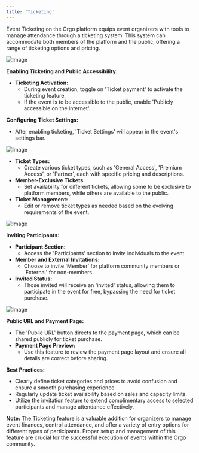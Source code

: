 ```yaml
---
title: 'Ticketing'
---
```


Event Ticketing on the Orgo platform equips event organizers with tools to manage attendance through a ticketing system. This system can accommodate both members of the platform and the public, offering a range of ticketing options and pricing.

![Image](/images/platform/Screenshot-2024-02-29-at-21.30.17.png)

**Enabling Ticketing and Public Accessibility:**

* **Ticketing Activation:**
  * During event creation, toggle on 'Ticket payment' to activate the ticketing feature.
  * If the event is to be accessible to the public, enable 'Publicly accessible on the internet'.

**Configuring Ticket Settings:**

* After enabling ticketing, 'Ticket Settings' will appear in the event's settings bar.

![Image](/images/platform/Screenshot-2024-02-29-at-21.30.48.png)

* **Ticket Types:**
  * Create various ticket types, such as 'General Access', 'Premium Access', or 'Partner', each with specific pricing and descriptions.
* **Member-Exclusive Tickets:**
  * Set availability for different tickets, allowing some to be exclusive to platform members, while others are available to the public.
* **Ticket Management:**
  * Edit or remove ticket types as needed based on the evolving requirements of the event.

![Image](/images/platform/Screenshot-2024-02-29-at-21.32.33.png)

**Inviting Participants:**

* **Participant Section:**
  * Access the 'Participants' section to invite individuals to the event.
* **Member and External Invitations:**
  * Choose to invite 'Member' for platform community members or 'External' for non-members.
* **Invited Status:**
  * Those invited will receive an 'invited' status, allowing them to participate in the event for free, bypassing the need for ticket purchase.

![Image](/images/platform/Screenshot-2024-02-29-at-21.48.08.png)

**Public URL and Payment Page:**

* The 'Public URL' button directs to the payment page, which can be shared publicly for ticket purchase.
* **Payment Page Preview:**
  * Use this feature to review the payment page layout and ensure all details are correct before sharing.

**Best Practices:**

* Clearly define ticket categories and prices to avoid confusion and ensure a smooth purchasing experience.
* Regularly update ticket availability based on sales and capacity limits.
* Utilize the invitation feature to extend complimentary access to selected participants and manage attendance effectively.

**Note:** The Ticketing feature is a valuable addition for organizers to manage event finances, control attendance, and offer a variety of entry options for different types of participants. Proper setup and management of this feature are crucial for the successful execution of events within the Orgo community.